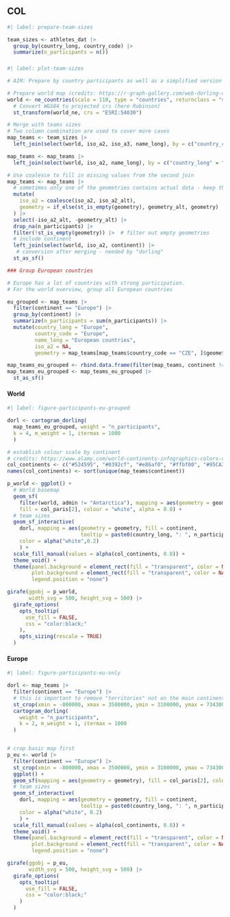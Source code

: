 ## COL {width="35%"}


```r
#| label: prepare-team-sizes

team_sizes <- athletes_dat |> 
  group_by(country_long, country_code) |> 
  summarize(n_participants = n())
```

### {.tabset}

```r
#| label: plot-team-sizes

# AIM: Prepare by country participants as well as a simplified version with all European countries grouped

# Prepare world map (credits: https://r-graph-gallery.com/web-dorling-cartogram-with-R.html)
world <- ne_countries(scale = 110, type = "countries", returnclass = "sf") |> 
  # Convert WGS84 to projected crs (here Robinson)
  st_transform(world_ne, crs = "ESRI:54030")

# Merge with teams sizes
# Two column combination are used to cover more cases
map_teams <- team_sizes |> 
  left_join(select(world, iso_a2, iso_a3, name_long), by = c("country_code" = "iso_a3"))

map_teams <- map_teams |> 
  left_join(select(world, iso_a2, name_long), by = c("country_long" = "name_long"), suffix = c("", "_alt"))

# Use coalesce to fill in missing values from the second join
map_teams <- map_teams |> 
  # sometimes only one of the geometries contains actual data - keep this one
  mutate(
    iso_a2 = coalesce(iso_a2, iso_a2_alt),
    geometry = if_else(st_is_empty(geometry), geometry_alt, geometry)
  ) |> 
  select(-iso_a2_alt, -geometry_alt) |> 
  drop_na(n_participants) |> 
  filter(!st_is_empty(geometry)) |>  # filter out empty geometries
  # include continent
  left_join(select(world, iso_a2, continent)) |> 
   # conversion after merging - needed by "dorling"
  st_as_sf()

### Group European countries

# Europe has a lot of countries with strong participation.
# For the world overview, group all European countries

eu_grouped <- map_teams |> 
  filter(continent == "Europe") |> 
  group_by(continent) |> 
  summarize(n_participants = sum(n_participants)) |> 
  mutate(country_long = "Europe",
         country_code = "Europe",
         name_long = "European countries",
         iso_a2 = NA,
         geometry = map_teams[map_teams$country_code == "CZE", ]$geometry)

map_teams_eu_grouped <- rbind.data.frame(filter(map_teams, continent != "Europe"), eu_grouped)
map_teams_eu_grouped <- map_teams_eu_grouped |> 
  st_as_sf()
```

#### World

```r
#| label: figure-participants-eu-grouped

dorl <- cartogram_dorling(
  map_teams_eu_grouped, weight = "n_participants",
  k = 4, m_weight = 1, itermax = 1000
  )

# establish colour scale by continent
# credits: https://www.alamy.com/world-continents-infographics-colors-vector-image346678213.html and https://www.color-hex.com/color-palette/31114
col_continents <- c("#524595", "#0392cf", "#e86af0", "#ffbf00", "#95CA3E", "#F26923")
names(col_continents) <- sort(unique(map_teams$continent))

p_world <- ggplot() + 
  # World basemap
  geom_sf(
    filter(world, admin != "Antarctica"), mapping = aes(geometry = geometry),
    fill = col_paris[2], colour = "white", alpha = 0.8) +
  # team sizes
  geom_sf_interactive(
    dorl, mapping = aes(geometry = geometry, fill = continent,
                        tooltip = paste0(country_long, ": ", n_participants)),
    color = alpha("white",0.2)
    ) +
  scale_fill_manual(values = alpha(col_continents, 0.8)) +
  theme_void() +
  theme(panel.background = element_rect(fill = "transparent", color = NA),
        plot.background = element_rect(fill = "transparent", color = NA),
        legend.position = "none")

girafe(ggobj = p_world,
       width_svg = 500, height_svg = 500) |> 
  girafe_options(
    opts_tooltip(
      use_fill = FALSE,
      css = "color:black;"
    ),
    opts_sizing(rescale = TRUE)
  )
```

#### Europe

```r
#| label: figure-participants-eu-only

dorl <- map_teams |> 
  filter(continent == "Europe") |> 
  # this is important to remove "territories" not on the main continent (except GB and IRL)
  st_crop(xmin = -800000, xmax = 3500000, ymin = 3100000, ymax = 7343000) |> 
  cartogram_dorling(
    weight = "n_participants",
    k = 2, m_weight = 1, itermax = 1000
  )


# crop basic map first
p_eu <- world |> 
  filter(continent == "Europe") |> 
  st_crop(xmin = -800000, xmax = 3500000, ymin = 3100000, ymax = 7343000) |>
  ggplot() +
  geom_sf(mapping = aes(geometry = geometry), fill = col_paris[2], colour = "white", alpha = 0.8) +
  # team sizes
  geom_sf_interactive(
    dorl, mapping = aes(geometry = geometry, fill = continent,
                        tooltip = paste0(country_long, ": ", n_participants)),
    color = alpha("white", 0.2)
    ) +
  scale_fill_manual(values = alpha(col_continents, 0.8)) +
  theme_void() +
  theme(panel.background = element_rect(fill = "transparent", color = NA),
        plot.background = element_rect(fill = "transparent", color = NA),
        legend.position = "none")

girafe(ggobj = p_eu,
       width_svg = 500, height_svg = 500) |> 
  girafe_options(
    opts_tooltip(
      use_fill = FALSE,
      css = "color:black;"
    )
  )
```

